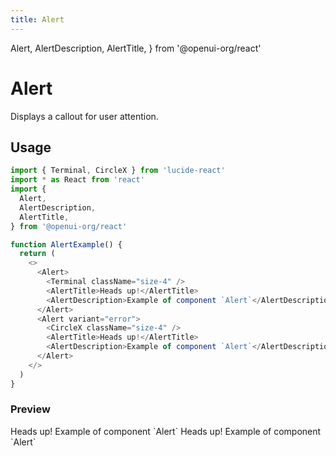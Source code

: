 ```yaml
---
title: Alert
---
```


  Alert,
  AlertDescription,
  AlertTitle,
} from '@openui-org/react'

# Alert

Displays a callout for user attention.

## Usage

```js
import { Terminal, CircleX } from 'lucide-react'
import * as React from 'react'
import {
  Alert,
  AlertDescription,
  AlertTitle,
} from '@openui-org/react'

function AlertExample() {
  return (
    <>
      <Alert>
        <Terminal className="size-4" />
        <AlertTitle>Heads up!</AlertTitle>
        <AlertDescription>Example of component `Alert`</AlertDescription>
      </Alert>
      <Alert variant="error">
        <CircleX className="size-4" />
        <AlertTitle>Heads up!</AlertTitle>
        <AlertDescription>Example of component `Alert`</AlertDescription>
      </Alert>
    </>
  )
}
```

### Preview

<Preview className="flex-col">
  <Alert>
    <Terminal className="size-4" />
    <AlertTitle>Heads up!</AlertTitle>
    <AlertDescription>Example of component `Alert`</AlertDescription>
  </Alert>
  <Alert variant="error">
    <CircleX className="size-4" />
    <AlertTitle>Heads up!</AlertTitle>
    <AlertDescription>Example of component `Alert`</AlertDescription>
  </Alert>
</Preview>
